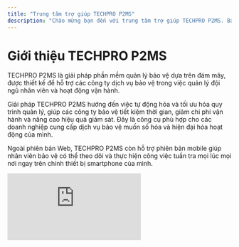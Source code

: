 ```yaml
---
title: "Trung tâm trợ giúp TECHPRO P2MS"
description: "Chào mừng bạn đến với trung tâm trợ giúp TECHPRO P2MS. Bạn sẽ tìm thấy tổng quan về các tính năng của TECHPRO P2MS, giải thích về các khái niệm quan trọng và hướng dẫn từng bước."
---
```


# **Giới thiệu TECHPRO P2MS**

TECHPRO P2MS là giải pháp phần mềm quản lý bảo vệ dựa trên đám mây, được thiết kế để hỗ trợ các công ty dịch vụ bảo vệ trong việc quản lý đội ngũ nhân viên và hoạt động vận hành.

Giải pháp TECHPRO P2MS hướng đến việc tự động hóa và tối ưu hóa quy trình quản lý, giúp các công ty bảo vệ tiết kiệm thời gian, giảm chi phí vận hành và nâng cao hiệu quả giám sát. Đây là công cụ phù hợp cho các doanh nghiệp cung cấp dịch vụ bảo vệ muốn số hóa và hiện đại hóa hoạt động của mình.

Ngoài phiên bản Web, TECHPRO P2MS còn hỗ trợ phiên bản mobile giúp nhân viên bảo vệ có thể theo dõi và thực hiện công việc tuần tra mọi lúc mọi nơi ngay trên chính thiết bị smartphone của mình.

<iframe class="mfp-iframe w-full" src="https://guardspro-helpcentervid.s3.us-west-1.amazonaws.com/website.videos/GP+Intro+Video.mp4" frameborder="0" allowfullscreen="true" data-lf-form-tracking-inspected-lynor8xpxvq8wqjz="true" data-lf-yt-playback-inspected-lynor8xpxvq8wqjz="true" data-lf-vimeo-playback-inspected-lynor8xpxvq8wqjz="true" />

# **Thiết bị và trình duyệt hỗ trợ**

## **Website được hỗ trợ**

TECHPRO P2MS hoạt động tốt nhất và đã được thử nghiệm trên các trình duyệt Internet sau:

| **Trình duyệt** | **Phiên bản**        |
| --------------- | -------------------- |
| Chrome          | 5 phiên bản gần nhất |
| Firefox         | 5 phiên bản gần nhất |
| Edge            | 5 phiên bản gần nhất |
| Safari          | 5 phiên bản gần nhất |
| Opera           | 5 phiên bản gần nhất |

<Note>
  Để bảo mật dữ liệu TECHPRO P2MS chỉ hỗ trợ các phiên bản trình duyệt cung cấp các tính năng cần để giữ cho ứng dụng an toàn cho tất cả người dùng.
</Note>

## **Thiết bị di động được hỗ trợ**

### **Hệ điều hành yêu cầu**

- iOS 13.4 trở lên có quyền truy cập vào iOS App Store
- Android 6.0 (Marshmallow) trở lên có quyền truy cập vào Google Play Store

### **Bộ nhớ và dung lượng lưu trữ yêu cầu**

- 2 GB RAM trở lên
- 150 - 200 MB dung lượng lưu trữ khả dụng

# **Ngôn ngữ hỗ trợ**

Bạn có thể sử dụng TECHPRO P2MS bằng nhiều ngôn ngữ khác nhau. Ngôn ngữ hiển thị là tùy chọn của người dùng. Khi người dùng thay đổi ngôn ngữ hiển thị, ứng dụng di động và ứng dụng web sẽ được cập nhật.

Danh sách ngôn ngữ hỗ trợ:

- Tiếng Việt
- English